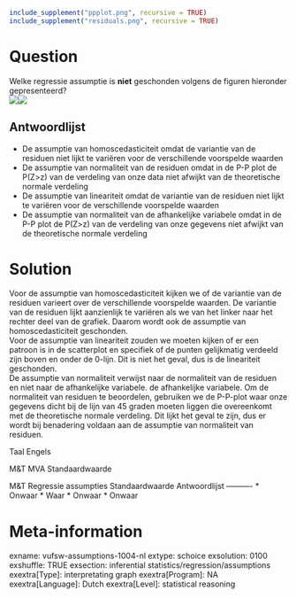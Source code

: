 ```r
include_supplement("ppplot.png", recursive = TRUE)
include_supplement("residuals.png", recursive = TRUE)
```

Question
========
Welke regressie assumptie is **niet** geschonden volgens de figuren hieronder gepresenteerd?  
![](ppplot.png)![](residuals.png)

Antwoordlijst
----------
* De assumptie van homoscedasticiteit omdat de variantie van de residuen niet lijkt te variëren voor de verschillende voorspelde waarden
* De assumptie van normaliteit van de residuen omdat in de P-P plot de P(Z&gt;z) van de verdeling van onze data niet afwijkt van de theoretische normale verdeling
* De assumptie van lineariteit omdat de variantie van de residuen niet lijkt te variëren voor de verschillende voorspelde waarden
* De assumptie van normaliteit van de afhankelijke variabele omdat in de P-P plot de P(Z&gt;z) van de verdeling van onze gegevens niet afwijkt van de theoretische normale verdeling

Solution
========

Voor de assumptie van homoscedasticiteit kijken we of de variantie van de residuen varieert over de verschillende voorspelde waarden. De variantie van de residuen lijkt aanzienlijk te variëren als we van het linker naar het rechter deel van de grafiek. Daarom wordt ook de assumptie van homoscedasticiteit geschonden.  
Voor de assumptie van lineariteit zouden we moeten kijken of er een patroon is in de scatterplot en specifiek of de punten gelijkmatig verdeeld zijn boven en onder de 0-lijn. Dit is niet het geval, dus is de lineariteit geschonden.  
De assumptie van normaliteit verwijst naar de normaliteit van de residuen en niet naar de afhankelijke variabele. de afhankelijke variabele. Om de normaliteit van residuen te beoordelen, gebruiken we de P-P-plot waar onze gegevens dicht bij de lijn van 45 graden moeten liggen die overeenkomt met de theoretische normale verdeling. Dit lijkt het geval te zijn, dus er wordt bij benadering voldaan aan de assumptie van normaliteit van residuen.

Taal Engels

M&T MVA Standaardwaarde

M&T Regressie assumpties Standaardwaarde
Antwoordlijst
----------
* Onwaar
* Waar
* Onwaar
* Onwaar

Meta-information
================
exname: vufsw-assumptions-1004-nl
extype: schoice
exsolution: 0100
exshuffle: TRUE
exsection: inferential statistics/regression/assumptions
exextra[Type]: interpretating graph
exextra[Program]: NA
exextra[Language]: Dutch
exextra[Level]: statistical reasoning

